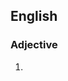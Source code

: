 {{also|easygoing}}

==English==

===Adjective===
{{en-adj}}

# {{alternative spelling of|easygoing|lang=en}}